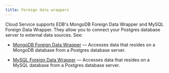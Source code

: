 ```yaml
---
title: Foreign data wrappers
---
```


Cloud Service supports EDB's MongoDB Foreign Data Wrapper and MySQL Foreign Data Wrapper. They allow you to connect your Postgres database server to external data sources. See:

- [MongoDB Foreign Data Wrapper](/mongo_data_adapter/latest/) &mdash; Accesses data that resides on a MongoDB database from a Postgres database server.

- [MySQL Foreign Data Wrapper](/mysql_data_adapter/latest/) &mdash; Accesses data that resides on a MySQL database from a Postgres database server.